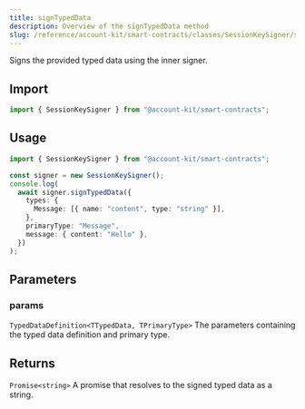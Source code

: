 ```yaml
---
title: signTypedData
description: Overview of the signTypedData method
slug: /reference/account-kit/smart-contracts/classes/SessionKeySigner/signTypedData
---
```



Signs the provided typed data using the inner signer.

## Import

```ts
import { SessionKeySigner } from "@account-kit/smart-contracts";
```

## Usage

```ts
import { SessionKeySigner } from "@account-kit/smart-contracts";

const signer = new SessionKeySigner();
console.log(
  await signer.signTypedData({
    types: {
      Message: [{ name: "content", type: "string" }],
    },
    primaryType: "Message",
    message: { content: "Hello" },
  })
);
```

## Parameters

### params

`TypedDataDefinition<TTypedData, TPrimaryType>`
The parameters containing the typed data definition and primary type.

## Returns

`Promise<string>`
A promise that resolves to the signed typed data as a string.
